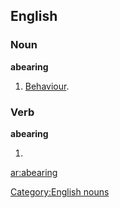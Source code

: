 ==English==

===Noun===
'''abearing'''
# {{obsolete}} [[behaviour|Behaviour]].
[[Category:English nouns]]
===Verb===
'''abearing'''
# {{present participle of|[[abear]]}}

[[ar:abearing]]